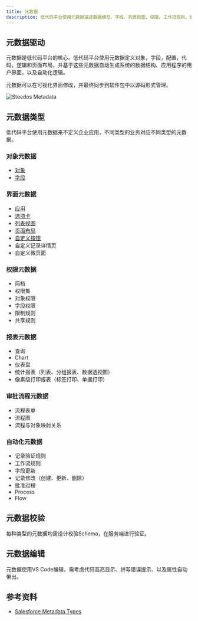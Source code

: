 ```yaml
---
title: 元数据
description: 低代码平台使用元数据描述数据模型、字段、列表视图、权限、工作流规则、验证规则、设置项等要素。
---
```



## 元数据驱动

元数据是低代码平台的核心。低代码平台使用元数据定义对象，字段，配置，代码，逻辑和页面布局，并基于这些元数据自动生成系统的数据结构、应用程序的用户界面，以及自动化逻辑。

元数据可以在可视化界面修改，并最终同步到软件包中以源码形式管理。

<img src={SteedosMetadata} alt="Steedos Metadata" />

## 元数据类型

低代码平台使用元数据来不定义企业应用，不同类型的业务对应不同类型的元数据。

### 对象元数据

- [对象](/docs/metadata-object)
- [字段](/docs/metadata-object#字段%20.field.yml)


### 界面元数据

- [应用](/docs/metadata-ui#应用)
- [选项卡](/docs/metadata-ui#选项卡)
- [列表视图](/docs/metadata-ui#列表视图)
- [页面布局](/docs/metadata-ui#页面布局)
- [自定义按钮](/docs/metadata-ui#自定义按钮)
- 自定义记录详情页
- 自定义微页面

### 权限元数据

- 简档
- 权限集
- 对象权限
- 字段权限
- 限制规则
- 共享规则

### 报表元数据

- 查询
- Chart
- 仪表盘
- 统计报表（列表、分组报表、数据透视图）
- 像素级打印报表（标签打印、单据打印）

### 审批流程元数据

- 流程表单
- 流程图
- 流程与对象映射关系

### 自动化元数据

- 记录验证规则
- 工作流规则
- 字段更新
- 记录修改（创建、更新、删除）
- 批准过程
- Process
- Flow

## 元数据校验

每种类型的元数据均需设计校验Schema，在服务端进行验证。

## 元数据编辑

元数据使用VS Code编辑，需考虑代码高亮显示、拼写错误提示、以及属性自动带出。

## 参考资料

- [Salesforce Metadata Types](https://developer.salesforce.com/docs/atlas.en-us.api_meta.meta/api_meta/meta_types_list.htm)
